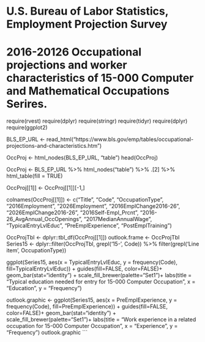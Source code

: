# U.S. Bureau of Labor Statistics, Employment Projection Survey
# 2016-20126 Occupational projections and worker characteristics of 15-000 Computer and Mathematical Occupations Serires. 


require(rvest)
require(dplyr)
require(stringr)
require(tidyr)
require(dplyr)
require(ggplot2)

BLS_EP_URL <- read_html("https://www.bls.gov/emp/tables/occupational-projections-and-characteristics.htm")


OccProj <- html_nodes(BLS_EP_URL, "table")
head(OccProj)

OccProj <- BLS_EP_URL %>%
  html_nodes("table") %>%
  .[2] %>%
  html_table(fill = TRUE)


OccProj[[1]] <- OccProj[[1]][-1,]

colnames(OccProj[[1]]) <- c("Title", "Code", "OccupationType", "2016Employment", "2026Employment", "2016EmplChange2016-26", "2026EmplChange2016-26", "2016Self-Empl_Prcnt", "2016-26_AvgAnnual_OccOpenings", "2017MedianAnnualWage", "TypicalEntryLvlEduc", "PreEmplExperience", "PostEmplTraining")  

OccProjTbl <- dplyr::tbl_df(OccProj[[1]]) 
outlook.frame <- OccProjTbl
Series15 <- dplyr::filter(OccProjTbl, grepl('15-', Code)) %>%
  filter(grepl('Line item', OccupationType))

ggplot(Series15, aes(x = TypicalEntryLvlEduc, y = frequency(Code), fill=TypicalEntryLvlEduc)) + 
  guides(fill=FALSE, color=FALSE)+
  geom_bar(stat="identity") +
  scale_fill_brewer(palette="Set1")+
  labs(title = "Typical education needed for entry for 15-000 Computer Occupation", x = "Education", y = "Frequency") 

outlook.graphic <- ggplot(Series15, aes(x = PreEmplExperience, y = frequency(Code), fill=PreEmplExperience)) + 
  guides(fill=FALSE, color=FALSE)+
  geom_bar(stat="identity") +
  scale_fill_brewer(palette="Set1")+
  labs(title = "Work experience in a related occupation for 15-000 Computer Occupation", x = "Experience", y = "Frequency") 
outlook.graphic
```

